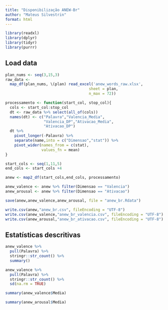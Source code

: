 ```yaml
---
title: "Disponibilização ANEW-Br"
author: "Mateus Silvestrin"
format: html
---
```


```r
library(readxl)
library(dplyr)
library(tidyr)
library(purrr)
```


## Load data
```r
plan_nums <- seq(3,15,3)
raw_data <- 
  map_df(plan_nums, \(plan) read_excel('anew_words_raw.xlsx',
                                     sheet = plan,
                                     n_max = 72))

processamento <- function(start_col, stop_col){
  cols <- start_col:stop_col
  dt <- raw_data %>% select(all_of(cols))
  names(dt) <- c("Palavra","Valencia_Media",
                 "Valencia_DP","Ativacao_Media",
                 "Ativacao_DP")
  dt %>% 
    pivot_longer(-Palavra) %>% 
    separate(name,into = c("Dimensao","stat")) %>%
    pivot_wider(names_from = c(stat),
                values_fn = mean)
}

start_cols <- seq(1,11,5)
end_cols <- start_cols +4

anew <- map2_df(start_cols,end_cols, processamento)
```

```r
anew_valence <- anew %>% filter(Dimensao == "Valencia")
anew_arousal <- anew %>% filter(Dimensao == "Ativacao")
```

```r
save(anew,anew_valence,anew_arousal, file = "anew_br.Rdata")
```

```r
write.csv(anew,"anew_br.csv", fileEncoding = "UTF-8")
write.csv(anew_valence,"anew_br_valencia.csv", fileEncoding = "UTF-8")
write.csv(anew_arousal,"anew_br_ativacao.csv", fileEncoding = "UTF-8")
```

## Estatísticas descritivas
```r
anew_valence %>% 
  pull(Palavra) %>% 
  stringr::str_count() %>% 
  summary()

anew_valence %>% 
  pull(Palavra) %>% 
  stringr::str_count() %>% 
  sd(na.rm = TRUE)
```

```r
summary(anew_valence$Media)
```

```r
summary(anew_arousal$Media)
```

